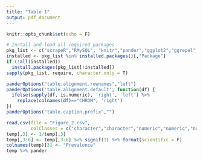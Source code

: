 ```yaml
---
title: "Table 1"
output: pdf_document
---
```


```r
knitr::opts_chunk$set(echo = F)
```

```r
# Install and load all required packages
pkg_list <- c("scrapeR","RMySQL", "knitr","pander","ggplot2","ggrepel", "tibble","curl","tidyr","dplyr")
installed <- pkg_list %in% installed.packages()[,"Package"]
if (!all(installed))
  install.packages(pkg_list[!installed])
sapply(pkg_list, require, character.only = T)

panderOptions("table.alignment.rownames","left")
panderOptions('table.alignment.default', function(df) {
  ifelse(sapply(df, is.numeric), 'right', 'left') %>% 
    replace(colnames(df)=="CHROM", 'right')
})
panderOptions("table.caption.prefix","")
```

```r
read.csv(file = "Figure_2.csv", 
         colClasses = c("character","character","numeric","numeric","numeric","numeric")) -> temp
temp[,3] <- 1/temp[,3]
temp[,3:6] <- temp[,3:6] %>% signif(3) %>% format(scientific = F)
colnames(temp)[3] <- "Prevalence"
temp %>% pander

```
